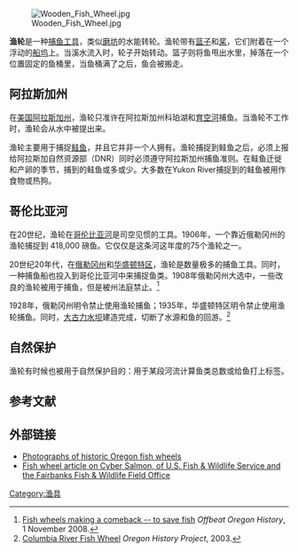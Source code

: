 [[File:Wooden_Fish_Wheel.jpg|thumb]]

'''渔轮'''是一种[[捕鱼|捕鱼]][[渔具|工具]]，类似[[磨坊|磨坊]]的水能转轮。渔轮带有[[篮子|篮子]]和[[桨|桨]]，它们附着在一个浮动的[[船坞|船坞]]上。当溪水流入时，轮子开始转动。篮子则将鱼甩出水里，掉落在一个位置固定的鱼桶里，当鱼桶满了之后，鱼会被搬走。

==阿拉斯加州==
在[[美国|美国]][[阿拉斯加州|阿拉斯加州]]，渔轮只准许在阿拉斯加州科珀湖和[[育空河|育空河]]捕鱼。当渔轮不工作时，渔轮会从水中被提出来。

渔轮主要用于捕捉[[鲑鱼|鲑鱼]]，并且它并非一个人拥有。渔轮捕捉到鲑鱼之后，必须上报给阿拉斯加自然资源部（DNR）同时必须遵守阿拉斯加州捕鱼准则。在鲑鱼迁徙和产卵的季节，捕到的鲑鱼或多或少。大多数在Yukon River捕捉到的鲑鱼被用作食物或热狗。

==哥伦比亚河==
在20世纪，渔轮在[[哥伦比亚河|哥伦比亚河]]是司空见惯的工具。1906年，一个靠近俄勒冈州的渔轮捕捉到 418,000 磅鱼。它仅仅是这条河这年度的75个渔轮之一。

20世纪20年代，在[[俄勒冈州|俄勒冈州]]和[[华盛顿特区|华盛顿特区]]，渔轮是数量极多的捕鱼工具。同时，一种捕鱼船也投入到哥伦比亚河中来捕捉鱼类。1908年俄勒冈州大选中，一些改良的渔轮被用于捕鱼，但是被州法庭禁止。<ref name=Offbeat>[http://www.offbeatoregon.com/H008_Fishwheels.htm Fish wheels making a comeback -- to save fish] {{Wayback|url=http://www.offbeatoregon.com/H008_Fishwheels.htm |date=20200222003944 }} ''Offbeat Oregon History'', 1 November 2008.</ref> 

1928年，俄勒冈州明令禁止使用渔轮捕鱼；1935年，华盛顿特区明令禁止使用渔轮捕鱼。同时，[[大古力水坝|大古力水坝]]建造完成，切断了水源和鱼的回游。<ref>[http://www.ohs.org/education/oregonhistory/historical_records/dspDocument.cfm?doc_ID=00008C80-F19A-1ECB-83B780B05272FE9F Columbia River Fish Wheel] {{Wayback|url=http://www.ohs.org/education/oregonhistory/historical_records/dspDocument.cfm?doc_ID=00008C80-F19A-1ECB-83B780B05272FE9F |date=20150924055419 }} ''Oregon History Project'', 2003.</ref>

==自然保护==
渔轮有时候也被用于自然保护目的：用于某段河流计算鱼类总数或给鱼打上标签。

==参考文献==
{{reflist}}

==外部链接==
{{Commonscat|Fish wheels}}
* [https://web.archive.org/web/20150115012956/http://www.oregonlink.com/flyfishing/historicphotos/fishwheel.html Photographs of historic Oregon fish wheels]
* [https://web.archive.org/web/20130214230111/http://cybersalmon.fws.gov/fshwhl.htm Fish wheel article on Cyber Salmon, of U.S. Fish & Wildlife Service and the Fairbanks Fish & Wildlife Field Office]
{{捕鱼}}
{{渔业}}

{{DEFAULTSORT:Y渔}}
[[Category:渔具|Category:渔具]]